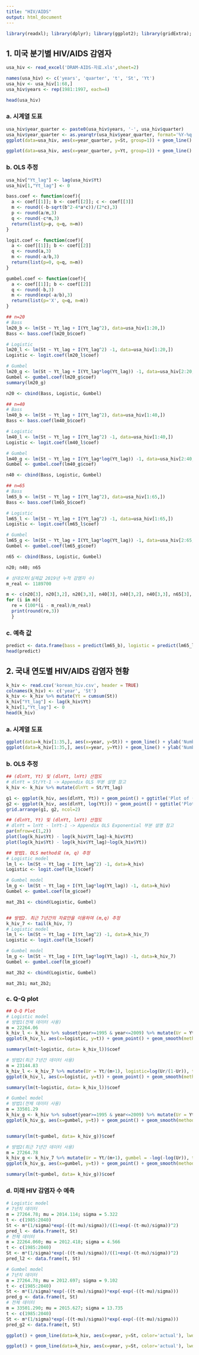 ```yaml
---
title: "HIV/AIDS"
output: html_document
---
```


```r
library(readxl); library(dplyr); library(ggplot2); library(gridExtra); library(zoo)
```

## 1. 미국 분기별 HIV/AIDS 감염자
```r
usa_hiv <- read_excel('DRAM-AIDS-자료.xls',sheet=2)

names(usa_hiv) <- c('years', 'quarter', 't', 'St', 'Yt')
usa_hiv <- usa_hiv[1:68,]
usa_hiv$years <- rep(1981:1997, each=4)

head(usa_hiv)
```

### a. 시계열 도표
```r
usa_hiv$year_quarter <- paste0(usa_hiv$years, '-', usa_hiv$quarter)
usa_hiv$year_quarter <- as.yearqtr(usa_hiv$year_quarter, format='%Y-%q')
ggplot(data=usa_hiv, aes(x=year_quarter, y=St, group=1)) + geom_line() + scale_x_yearqtr(format='%YQ%q') + xlab('Year-Quarter') + ylab('Number of Infections') + ggtitle('Quarterly HIV/AIDS Infections(1981~1997)')

ggplot(data=usa_hiv, aes(x=year_quarter, y=Yt, group=1)) + geom_line() + scale_x_yearqtr(format='%YQ%q') + xlab('Year-Quarter') + ylab('Cumulative Number of Infections') + ggtitle('Quarterly HIV/AIDS Cumulative Infections(1981~1997)')
```

### b. OLS 추정
```r
usa_hiv["Yt_lag"] <- lag(usa_hiv$Yt)
usa_hiv[1,"Yt_lag"] <- 0

bass.coef <- function(coef){
  a <- coef[[1]]; b <- coef[[2]]; c <- coef[[3]]
  m <- round((-b-sqrt(b^2-4*a*c))/(2*c),3)
  p <- round(a/m,3)
  q <- round(-c*m,3)
  return(list(p=p, q=q, m=m))
}

logit.coef <- function(coef){
  a <- coef[[1]]; b <- coef[[2]]
  q <- round(a,3)
  m <- round(-a/b,3)
  return(list(p=0, q=q, m=m))
}

gumbel.coef <- function(coef){
  a <- coef[[1]]; b <- coef[[2]]
  q <- round(-b,3)
  m <- round(exp(-a/b),3)
  return(list(p='X', q=q, m=m))
}
```

```r
## n=20
# Bass
lm20_b <- lm(St ~ Yt_lag + I(Yt_lag^2), data=usa_hiv[1:20,])
Bass <- bass.coef(lm20_b$coef)

# Logistic
lm20_l <- lm(St ~ Yt_lag + I(Yt_lag^2) -1, data=usa_hiv[1:20,])
Logistic <- logit.coef(lm20_l$coef)

# Gumbel
lm20_g <- lm(St ~ Yt_lag + I(Yt_lag*log(Yt_lag)) -1, data=usa_hiv[2:20,])
Gumbel <- gumbel.coef(lm20_g$coef)
summary(lm20_g)

n20 <- cbind(Bass, Logistic, Gumbel)

## n=40
# Bass
lm40_b <- lm(St ~ Yt_lag + I(Yt_lag^2), data=usa_hiv[1:40,])
Bass <- bass.coef(lm40_b$coef)

# Logistic
lm40_l <- lm(St ~ Yt_lag + I(Yt_lag^2) -1, data=usa_hiv[1:40,])
Logistic <- logit.coef(lm40_l$coef)

# Gumbel
lm40_g <- lm(St ~ Yt_lag + I(Yt_lag*log(Yt_lag)) -1, data=usa_hiv[2:40,])
Gumbel <- gumbel.coef(lm40_g$coef)

n40 <- cbind(Bass, Logistic, Gumbel)

## n=65
# Bass
lm65_b <- lm(St ~ Yt_lag + I(Yt_lag^2), data=usa_hiv[1:65,])
Bass <- bass.coef(lm65_b$coef)

# Logistic
lm65_l <- lm(St ~ Yt_lag + I(Yt_lag^2) -1, data=usa_hiv[1:65,])
Logistic <- logit.coef(lm65_l$coef)

# Gumbel
lm65_g <- lm(St ~ Yt_lag + I(Yt_lag*log(Yt_lag)) -1, data=usa_hiv[2:65,])
Gumbel <- gumbel.coef(lm65_g$coef)

n65 <- cbind(Bass, Logistic, Gumbel)

n20; n40; n65
```

```r
# 상대오차(실제값 2019년 누적 감염자 수)
m_real <- 1189700

m <- c(n20[3], n20[3,2], n20[3,3], n40[3], n40[3,2], n40[3,3], n65[3], n65[3,2], n65[3,3])
for (i in m){
  re = (100*(i - m_real)/m_real)
  print(round(re,3))
  }
```

### c. 예측 값
```r
predict <- data.frame(bass = predict(lm65_b), logistic = predict(lm65_l), gumbel = predict(lm65_g), real = usa_hiv[1:65,'Yt'])
head(predict)
```

## 2. 국내 연도별 HIV/AIDS 감염자 현황

```r
k_hiv <- read.csv('korean_hiv.csv', header = TRUE)
colnames(k_hiv) <- c('year', 'St')
k_hiv <- k_hiv %>% mutate(Yt = cumsum(St))
k_hiv["Yt_lag"] <- lag(k_hiv$Yt)
k_hiv[1,"Yt_lag"] <- 0
head(k_hiv)
```

### a. 시계열 도표
```r
ggplot(data=k_hiv[1:35,], aes(x=year, y=St)) + geom_line() + ylab('Number of Infections') + ggtitle('Korean HIV/AIDS Infections(1985~2019)')
ggplot(data=k_hiv[1:35,], aes(x=year, y=Yt)) + geom_line() + ylab('Number of Cumulative Infections') + ggtitle('Cumulative Korean HIV/AIDS Infections(1985~2019)')
```

### b. OLS 추정
```r
## (dlnYt, Yt) 및 (dlnYt, lnYt) 산점도
# dlnYt = St/Yt-1 -> Appendix OLS 부분 설명 참고
k_hiv <- k_hiv %>% mutate(dlnYt = St/Yt_lag)

g1 <- ggplot(k_hiv, aes(dlnYt, Yt)) + geom_point() + ggtitle('Plot of (dlnYt, Yt)')
g2 <- ggplot(k_hiv, aes(dlnYt, log(Yt))) + geom_point() + ggtitle('Plot of (dlnYt, lnYt)')
grid.arrange(g1, g2, ncol=2)
```

```r
## (dlnYt, Yt) 및 (dlnYt, lnYt) 산점도
# dlnYt = lnYt - lnYt-1 -> Appendix OLS Exponential 부분 설명 참고
par(mfrow=c(1,2))
plot(log(k_hiv$Yt) - log(k_hiv$Yt_lag)~k_hiv$Yt)
plot(log(k_hiv$Yt) - log(k_hiv$Yt_lag)~log(k_hiv$Yt))
```

```r
## 방법1. OLS method로 (m, q) 추정
# Logistic model
lm_l <- lm(St ~ Yt_lag + I(Yt_lag^2) -1, data=k_hiv)
Logistic <- logit.coef(lm_l$coef)

# Gumbel model
lm_g <- lm(St ~ Yt_lag + I(Yt_lag*log(Yt_lag)) -1, data=k_hiv)
Gumbel <- gumbel.coef(lm_g$coef)

mat_2b1 <- cbind(Logistic, Gumbel)


## 방법2. 최근 7년간의 자료만을 이용하여 (m,q) 추정
k_hiv_7 <- tail(k_hiv, 7)
# Logistic model
lm_l <- lm(St ~ Yt_lag + I(Yt_lag^2) -1, data=k_hiv_7)
Logistic <- logit.coef(lm_l$coef)

# Gumbel model
lm_g <- lm(St ~ Yt_lag + I(Yt_lag*log(Yt_lag)) -1, data=k_hiv_7)
Gumbel <- gumbel.coef(lm_g$coef)

mat_2b2 <- cbind(Logistic, Gumbel)

mat_2b1; mat_2b2;
```

### c. Q-Q plot
```r
## Q-Q Plot
# Logistic model
# 방법1(전체 데이터 사용)
m = 22264.06
k_hiv_l <- k_hiv %>% subset(year>=1995 & year<=2009) %>% mutate(Ur = Yt/(m+1), logistic=log(Ur/(1-Ur)), t=year)
ggplot(k_hiv_l, aes(x=logistic, y=t)) + geom_point() + geom_smooth(method = 'lm') + ggtitle('Logistic Q-Q Plot with all data', round(summary(lm(t~logistic, data= k_hiv_l))$r.squared,3))

summary(lm(t~logistic, data= k_hiv_l))$coef

# 방법2(최근 7년간 데이터 사용)
m = 23144.83
k_hiv_l <- k_hiv_7 %>% mutate(Ur = Yt/(m+1), logistic=log(Ur/(1-Ur)), t=year)
ggplot(k_hiv_l, aes(x=logistic, y=t)) + geom_point() + geom_smooth(method = 'lm')  + ggtitle('Logistic Q-Q Plot with ercent 7 years data', round(summary(lm(t~logistic, data= k_hiv_l))$r.squared,3))

summary(lm(t~logistic, data= k_hiv_l))$coef
```

```r
# Gumbel model
# 방법1(전체 데이터 사용)
m = 33501.29
k_hiv_g <- k_hiv %>% subset(year>=1995 & year<=2009) %>% mutate(Ur = Yt/(m+1), gumbel = -log(-log(Ur)), t=year)
ggplot(k_hiv_g, aes(x=gumbel, y=t)) + geom_point() + geom_smooth(method = 'lm') + ggtitle('Gumbel Q-Q Plot with all data', round(summary(lm(t~gumbel, data= k_hiv_g))$r.squared,3))


summary(lm(t~gumbel, data= k_hiv_g))$coef

# 방법2(최근 7년간 데이터 사용)
m = 27264.78
k_hiv_g <- k_hiv_7 %>% mutate(Ur = Yt/(m+1), gumbel = -log(-log(Ur)), t=year)
ggplot(k_hiv_g, aes(x=gumbel, y=t)) + geom_point() + geom_smooth(method = 'lm') + ggtitle('Gumbel Q-Q Plot with recent 7 years data', round(summary(lm(t~gumbel, data= k_hiv_g))$r.squared,3))

summary(lm(t~gumbel, data= k_hiv_g))$coef
```

### d. 미래 HIV 감염자 수 예측
```r
# Logistic model
# 7년치 데이터
m = 27264.78; mu = 2014.114; sigma = 5.322
t <- c(1985:2040)
St <- m*(1/sigma)*exp(-((t-mu)/sigma))/((1+exp(-(t-mu)/sigma))^2)
pred_l <- data.frame(t, St)
# 전체 데이터
m = 22264.060; mu = 2012.418; sigma = 4.566
t <- c(1985:2040)
St <- m*(1/sigma)*exp(-((t-mu)/sigma))/((1+exp(-(t-mu)/sigma))^2)
pred_l2 <- data.frame(t, St)

# Gumbel model
# 7년치 데이터
m = 27264.78; mu = 2012.697; sigma = 9.102
t <- c(1985:2040)
St <- m*(1/sigma)*exp(-((t-mu)/sigma))*exp(-exp(-((t-mu)/sigma)))
pred_g <- data.frame(t, St)
# 전체 데이터
m = 33501.290; mu = 2015.627; sigma = 13.735
t <- c(1985:2040)
St <- m*(1/sigma)*exp(-((t-mu)/sigma))*exp(-exp(-((t-mu)/sigma)))
pred_g2 <- data.frame(t, St)
```

```r
ggplot() + geom_line(data=k_hiv, aes(x=year, y=St, color='actual'), lwd=1) + geom_line(data=pred_l, aes(x=t, y=St, color='logistic'), lwd=1) + geom_line(data=pred_g, aes(x=t, y=St, color='gumbel'), lwd=1) + ylab('Infections') + ggtitle('Estimated and Actual Korean HIV/AIDS infections (used 7 yeas data)')
```

```r
ggplot() + geom_line(data=k_hiv, aes(x=year, y=St, color='actual'), lwd=1) + geom_line(data=pred_l2, aes(x=t, y=St, color='logistic'), lwd=1) + ylab('Infections') + geom_line(data=pred_g2, aes(x=t, y=St, color='gumbel'), lwd=1) + ggtitle('(All Data) Estimated and Actual Korean HIV/AIDS infections (used all data)')
```